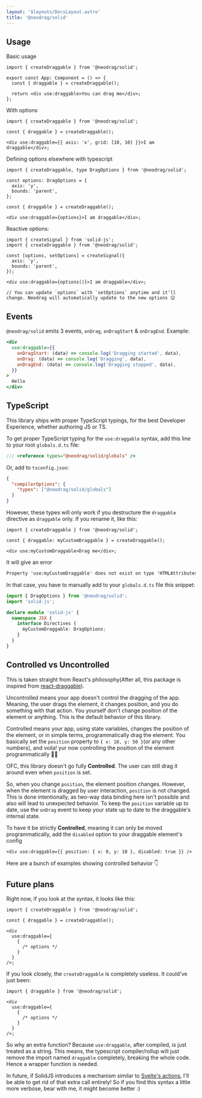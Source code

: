 ```yaml
---
layout: '$layouts/DocsLayout.astro'
title: '@neodrag/solid'
---
```




## Usage

Basic usage

```tsx
import { createDraggable } from '@neodrag/solid';

export const App: Component = () => {
  const { draggable } = createDraggable();

  return <div use:draggable>You can drag me</div>;
};
```

With options

```tsx
import { createDraggable } from '@neodrag/solid';

const { draggable } = createDraggable();

<div use:draggable={{ axis: 'x', grid: [10, 10] }}>I am draggable</div>;
```

Defining options elsewhere with typescript

```tsx
import { createDraggable, type DragOptions } from '@neodrag/solid';

const options: DragOptions = {
  axis: 'y',
  bounds: 'parent',
};

const { draggable } = createDraggable();

<div use:draggable={options}>I am draggable</div>;
```

Reactive options:

```tsx
import { createSignal } from 'solid-js';
import { createDraggable } from '@neodrag/solid';

const [options, setOptions] = createSignal({
  axis: 'y',
  bounds: 'parent',
});

<div use:draggable={options()}>I am draggable</div>;

// You can update `options` with `setOptions` anytime and it'll change. Neodrag will automatically update to the new options 😉
```

<Options />

## Events

`@neodrag/solid` emits 3 events, `onDrag`, `onDragStart` & `onDragEnd`.
Example:

```jsx
<div
  use:draggable={{
    onDragStart: (data) => console.log('Dragging started', data),
    onDrag: (data) => console.log('Dragging', data),
    onDragEnd: (data) => console.log('Dragging stopped', data),
  }}
>
  Hello
</div>
```

## TypeScript

This library ships with proper TypeScript typings, for the best Developer Experience, whether authoring JS or TS.

To get proper TypeScript typing for the `use:draggable` syntax, add this line to your root `globals.d.ts` file:

```ts
/// <reference types="@neodrag/solid/globals" />
```

Or, add to `tsconfig.json`:

```json
{
  "compilerOptions": {
    "types": ["@neodrag/solid/globals"]
  }
}
```

However, these types will only work if you destructure the `draggable` directive as `draggable` only. If you rename it, like this:

```tsx
import { createDraggable } from '@neodrag/solid';

const { draggable: myCustomDraggable } = createDraggable();

<div use:myCustomDraggable>Drag me</div>;
```

It will give an error

```txt
Property 'use:myCustomDraggable' does not exist on type 'HTMLAttributes<HTMLDivElement>'.
```

In that case, you have to manually add to your `globals.d.ts` file this snippet:

```ts
import { DragOptions } from '@neodrag/solid';
import 'solid-js';

declare module 'solid-js' {
  namespace JSX {
    interface Directives {
      myCustomDraggable: DragOptions;
    }
  }
}
```

<ExportedTypesMDX framework="solid" />

## Controlled vs Uncontrolled

This is taken straight from React's philosophy(After all, this package is inspired from [react-draggable](https://github.com/react-grid-layout/react-draggable)).

Uncontrolled means your app doesn't control the dragging of the app. Meaning, the user drags the element, it changes position, and you do something with that action. You yourself don't change position of the element or anything. This is the default behavior of this library.

Controlled means your app, using state variables, changes the position of the element, or in simple terms, programmatically drag the element. You basically set the `position` property to `{ x: 10, y: 50 }`(or any other numbers), and voila! yur now controlling the position of the element programmatically 🥳🥳

OFC, this library doesn't go fully **Controlled**. The user can still drag it around even when `position` is set.

So, when you change `position`, the element position changes. However, when the element is dragged by user interaction, `position` is not changed. This is done intentionally, as two-way data binding here isn't possible and also will lead to unexpected behavior. To keep the `position` variable up to date, use the `onDrag` event to keep your state up to date to the draggable's internal state.

To have it be strictly **Controlled**, meaning it can only be moved programmatically, add the `disabled` option to your draggable element's config

```tsx
<div use:draggable={{ position: { x: 0, y: 10 }, disabled: true }} />
```

Here are a bunch of examples showing controlled behavior 👇

## Future plans

Right now, if you look at the syntax, it looks like this:

```tsx
import { createDraggable } from '@neodrag/solid';

const { draggable } = createDraggable();

<div
  use:draggable={
    {
      /* options */
    }
  }
/>;
```

If you look closely, the `createDraggable` is completely useless. It could've just been:

```tsx
import { draggable } from '@neodrag/solid';

<div
  use:draggable={
    {
      /* options */
    }
  }
/>;
```

So why an extra function? Because `use:draggable`, after compiled, is just treated as a string. This means, the typescript compiler/rollup will just remove the import named `draggable` completely, breaking the whole code. Hence a wrapper function is needed.

In future, if SolidJS introduces a mechanism similar to [Svelte's actions](https://svelte.dev/tutorial/actions), I'll be able to get rid of that extra call entirely! So if you find this syntax a little more verbose, bear with me, it might become better :)
